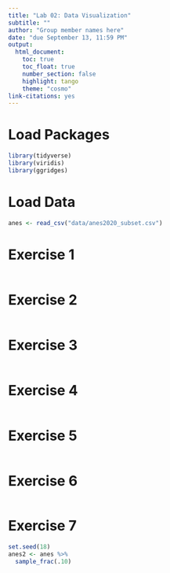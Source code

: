 ```yaml
---
title: "Lab 02: Data Visualization"
subtitle: ""
author: "Group member names here"
date: "due September 13, 11:59 PM"
output: 
  html_document:
    toc: true
    toc_float: true
    number_section: false
    highlight: tango
    theme: "cosmo"
link-citations: yes
---
```


# Load Packages

```r
library(tidyverse) 
library(viridis)
library(ggridges)
``` 

# Load Data
```r
anes <- read_csv("data/anes2020_subset.csv")
```


# Exercise 1

```r
```

# Exercise 2

```r
```

# Exercise 3

```r
```

# Exercise 4

```r
```

# Exercise 5

```r
```

# Exercise 6

```r
```

# Exercise 7

```r
set.seed(18)
anes2 <- anes %>%
  sample_frac(.10)
```